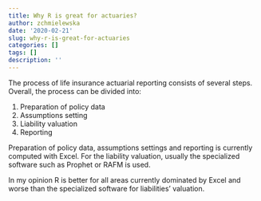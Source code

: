 ```yaml
---
title: Why R is great for actuaries?
author: zchmielewska
date: '2020-02-21'
slug: why-r-is-great-for-actuaries
categories: []
tags: []
description: ''
---
```


The process of life insurance actuarial reporting consists of several steps.
Overall, the process can be divided into:

1. Preparation of policy data
1. Assumptions setting
1. Liability valuation
1. Reporting

Preparation of policy data, assumptions settings and reporting is currently 
computed with Excel. 
For the liability valuation, usually the specialized software such as Prophet
or RAFM is used.

In my opinion R is better for all areas currently dominated by Excel 
and worse than the specialized software for liabilities' valuation.